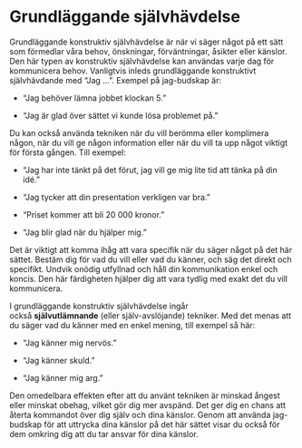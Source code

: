 # Grundläggande självhävdelse

Grundläggande konstruktiv självhävdelse är när vi säger något på ett
sätt som förmedlar våra behov, önskningar, förväntningar, åsikter eller
känslor. Den här typen av konstruktiv självhävdelse kan användas varje
dag för kommunicera behov. Vanligtvis inleds grundläggande konstruktivt
självhävdande med "Jag ...". Exempel på jag-budskap är:

-   "Jag behöver lämna jobbet klockan 5."

-   "Jag är glad över sättet vi kunde lösa problemet på."

Du kan också använda tekniken när du vill berömma eller komplimera
någon, när du vill ge någon information eller när du vill ta upp något
viktigt för första gången. Till exempel:

-   "Jag har inte tänkt på det förut, jag vill ge mig lite tid att tänka
    på din idé."

-   "Jag tycker att din presentation verkligen var bra."

-   "Priset kommer att bli 20 000 kronor."

-   "Jag blir glad när du hjälper mig."

Det är viktigt att komma ihåg att vara specifik när du säger något på
det här sättet. Bestäm dig för vad du vill eller vad du känner, och säg
det direkt och specifikt. Undvik onödig utfyllnad och håll din
kommunikation enkel och koncis. Den här färdigheten hjälper dig att vara
tydlig med exakt det du vill kommunicera.

I grundläggande konstruktiv självhävdelse ingår
också **självutlämnande** (eller själv-avslöjande) tekniker. Med det
menas att du säger vad du känner med en enkel mening, till exempel så
här:

-   "Jag känner mig nervös."

-   "Jag känner skuld."

-   "Jag känner mig arg."

Den omedelbara effekten efter att du använt tekniken är minskad ångest
eller minskat obehag, vilket gör dig mer avspänd. Det ger dig en chans
att återta kommandot över dig själv och dina känslor. Genom att använda
jag-budskap för att uttrycka dina känslor på det här sättet visar du
också för dem omkring dig att du tar ansvar för dina känslor.
